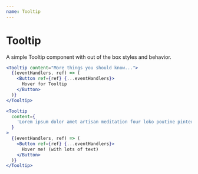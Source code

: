 ```yaml
---
name: Tooltip
---
```


# Tooltip

<ComponentDetail of="Tooltip" />

A simple Tooltip component with out of the box styles and behavior.

```jsx
<Tooltip content="More things you should know...">
  {(eventHandlers, ref) => (
    <Button ref={ref} {...eventHandlers}>
      Hover for Tooltip
    </Button>
  )}
</Tooltip>
```

```jsx
<Tooltip
  content={
    'Lorem ipsum dolor amet artisan meditation four loko poutine pinterest meh cold-pressed flexitarian vaporware umami kale chips selvage salvia waistcoat occupy. Jianbing jean shorts VHS austin bushwick.'
  }
>
  {(eventHandlers, ref) => (
    <Button ref={ref} {...eventHandlers}>
      Hover me! (with lots of text)
    </Button>
  )}
</Tooltip>
```
